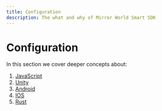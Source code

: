 ```yaml
---
title: Configuration
description: The what and why of Mirror World Smart SDK
---
```


# Configuration

In this section we cover deeper concepts about:

1. [JavaScript](/api-reference/js/Configuration)
2. [Unity](/api-reference/unity/configuration)
3. [Android](/api-reference/android/configuration)
4. [IOS](/api-reference/ios/configuration)
5. [Rust](/integration/rust)

